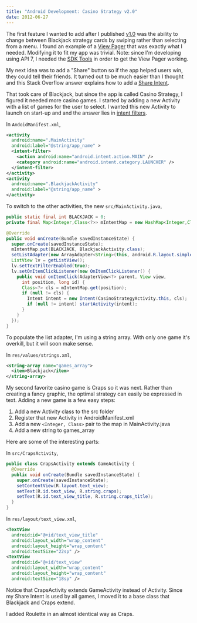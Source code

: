 ```yaml
---
title: "Android Development: Casino Strategy v2.0"
date: 2012-06-27
---
```


The first feature I wanted to add after I published [v1.0](./android-development-casino-strategy-v1) was the ability to change between Blackjack strategy cards by swiping rather than selecting from a menu. I found an example of a [View Pager](https://web.archive.org/web/20151226234959/http://code.google.com/p/viewpagerexample/source/browse/trunk/AwesomePager/src/com/geekyouup/paug/awesomepager/AwesomePagerActivity.java) that was exactly what I needed. Modifying it to fit my app was trivial. Note: since I'm developing using API 7, I needed the [SDK Tools](https://developer.android.com/studio/releases/sdk-tools) in order to get the View Pager working.

My next idea was to add a "Share" button so if the app helped users win, they could tell their friends. It turned out to be much easier than I thought and this Stack Overflow answer explains how to add a [Share Intent](https://stackoverflow.com/questions/6814268/android-share-on-facebook-twitter-mail-ecc).

That took care of Blackjack, but since the app is called Casino Strategy, I figured it needed more casino games. I started by adding a new Activity with a list of games for the user to select. I wanted this new Activity to launch on start-up and and the answer lies in [intent filters](https://stackoverflow.com/questions/3631982/change-applications-starting-activity).

In `AndoidManifest.xml`,

```xml
<activity
  android:name=".MainActivity"
  android:label="@string/app_name" >
  <intent-filter>
    <action android:name="android.intent.action.MAIN" />
    <category android:name="android.intent.category.LAUNCHER" />
  </intent-filter>
</activity>
<activity
  android:name=".BlackjackActivity"
  android:label="@string/app_name" >
</activity>
```

To switch to the other activities, the new `src/MainActivity.java`,

```java
public static final int BLACKJACK = 0;
private final Map<Integer,Class<?>> mIntentMap = new HashMap<Integer,Class<?>>();

@Override
public void onCreate(Bundle savedInstanceState) {
  super.onCreate(savedInstanceState);
  mIntentMap.put(BLACKJACK, BlackjackActivity.class);
  setListAdapter(new ArrayAdapter<String>(this, android.R.layout.simple_list_item_1, getResources().getStringArray(R.array.games_array)));
  ListView lv = getListView();
  lv.setTextFilterEnabled(true);
  lv.setOnItemClickListener(new OnItemClickListener() {
    public void onItemClick(AdapterView<?> parent, View view,
      int position, long id) {
      Class<?> cls = mIntentMap.get(position);
      if (null != cls) {
        Intent intent = new Intent(CasinoStrategyActivity.this, cls);
        if (null != intent) startActivity(intent);
      }
    }
  });
}
```

To populate the list adapter, I'm using a string array. With only one game it's overkill, but it will soon make sense.

In `res/values/strings.xml`,

```xml
<string-array name="games_array">
  <item>Blackjack</item>
</string-array>
```

My second favorite casino game is Craps so it was next. Rather than creating a fancy graphic, the optimal strategy can easily be expressed in text. Adding a new game is a few easy steps:

1. Add a new Activity class to the src folder
1. Register that new Activity in AndroidManifest.xml
1. Add a new `<Integer, Class>` pair to the map in MainActivity.java
1. Add a new string to games_array

Here are some of the interesting parts:

In `src/CrapsActivity`,

```java
public class CrapsActivity extends GameActivity {
  @Override
  public void onCreate(Bundle savedInstanceState) {
    super.onCreate(savedInstanceState);
    setContentView(R.layout.text_view);
    setText(R.id.text_view, R.string.craps);
    setText(R.id.text_view_title, R.string.craps_title);
  }
}
```

In `res/layout/text_view.xml`,

```xml
<TextView
  android:id="@+id/text_view_title"
  android:layout_width="wrap_content"
  android:layout_height="wrap_content"
  android:textSize="22sp" />
<TextView
  android:id="@+id/text_view"
  android:layout_width="wrap_content"
  android:layout_height="wrap_content"
  android:textSize="18sp" />
```

Notice that CrapsActivity extends GameActivity instead of Activity. Since my Share Intent is used by all games, I moved it to a base class that Blackjack and Craps extend.

I added Roulette in an almost identical way as Craps.
